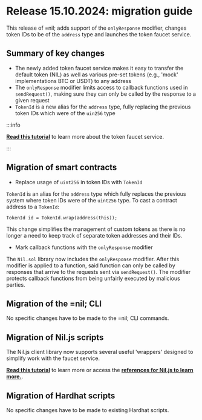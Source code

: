 # Release 15.10.2024: migration guide

This release of =nil; adds support of the `onlyResponse` modifier, changes token IDs to be of the `address` type and launches the token faucet service.

## Summary of key changes

* The newly added token faucet service makes it easy to transfer the default token (NIL) as well as various pre-set tokens (e.g., 'mock' implementations BTC or USDT) to any address
* The `onlyResponse` modifier limits access to callback functions used in `sendRequest()`, making sure they can only be called by the response to a given request
* `TokenId` is a new alias for the `address` type, fully replacing the previous token IDs which were of the `uin256` type

:::info

[**Read this tutorial**](../getting-started/tokens.mdx#token-faucet-service) to learn more about the token faucet service.

:::

## Migration of smart contracts

* Replace usage of `uint256` in token IDs with `TokenId`

`TokenId` is an alias for the `address` type which fully replaces the previous system where token IDs were of the `uint256` type. To cast a contract address to a `TokenId`:

```solidity showLineNumbers
TokenId id = TokenId.wrap(address(this));
```

This change simplifies the management of custom tokens as there is no longer a need to keep track of separate token addresses and their IDs.

* Mark callback functions with the `onlyResponse` modifier

The `Nil.sol` library now includes the `onlyResponse` modifier. After this modifier is applied to a function, said function can only be called by responses that arrive to the requests sent via `sendRequest()`. The modifier protects callback functions from being unfairly executed by malicious parties.

## Migration of the =nil; CLI

No specific changes have to be made to the =nil; CLI commands.

## Migration of Nil.js scripts

The Nil.js client library now supports several useful 'wrappers' designed to simplify work with the faucet service.

[**Read this tutorial**](../getting-started/tokens.mdx#token-faucet-service) to learn more or access the [**references for Nil.js to learn more.**](../reference/client/index.mdx).

## Migration of Hardhat scripts

No specific changes have to be made to existing Hardhat scripts.

